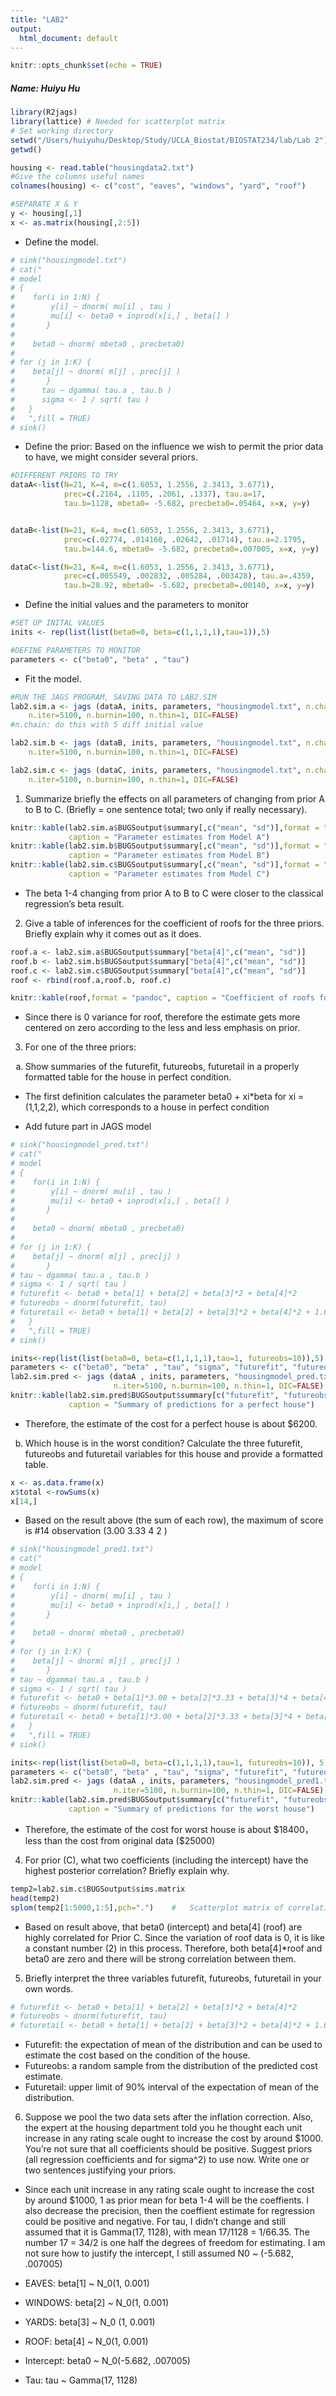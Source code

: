 ```yaml
---
title: "LAB2"
output:
  html_document: default
---
```


```r
knitr::opts_chunk$set(echo = TRUE)
```
##### Name: Huiyu Hu

```r
library(R2jags)
library(lattice) # Needed for scatterplot matrix
# Set working directory
setwd("/Users/huiyuhu/Desktop/Study/UCLA_Biostat/BIOSTAT234/lab/Lab 2")
getwd()

housing <- read.table("housingdata2.txt")
#Give the columns useful names 
colnames(housing) <- c("cost", "eaves", "windows", "yard", "roof")

#SEPARATE X & Y
y <- housing[,1]
x <- as.matrix(housing[,2:5])
```

* Define the model.

```r
# sink("housingmodel.txt")
# cat("
# model
# {
#    for(i in 1:N) {
# 	     y[i] ~ dnorm( mu[i] , tau )
# 	     mu[i] <- beta0 + inprod(x[i,] , beta[] )
# 		}
# 
# 	 beta0 ~ dnorm( mbeta0 , precbeta0)
# 
# for (j in 1:K) {
# 	 beta[j] ~ dnorm( m[j] , prec[j] )
# 		}
# 	   tau ~ dgamma( tau.a , tau.b )
# 	   sigma <- 1 / sqrt( tau )
# 	}
#   ",fill = TRUE)
# sink()
```

* Define the prior: Based on the influence we wish to permit the prior data to have, we might consider several priors.

```r
#DIFFERENT PRIORS TO TRY
dataA<-list(N=21, K=4, m=c(1.6053, 1.2556, 2.3413, 3.6771), 
            prec=c(.2164, .1105, .2061, .1337), tau.a=17,
            tau.b=1128, mbeta0= -5.682, precbeta0=.05464, x=x, y=y)


dataB<-list(N=21, K=4, m=c(1.6053, 1.2556, 2.3413, 3.6771), 
            prec=c(.02774, .014160, .02642, .01714), tau.a=2.1795,
            tau.b=144.6, mbeta0= -5.682, precbeta0=.007005, x=x, y=y)

dataC<-list(N=21, K=4, m=c(1.6053, 1.2556, 2.3413, 3.6771), 
            prec=c(.005549, .002832, .005284, .003428), tau.a=.4359,
            tau.b=28.92, mbeta0= -5.682, precbeta0=.00140, x=x, y=y)

```

* Define the initial values and the parameters to monitor

```r
#SET UP INITAL VALUES
inits <- rep(list(list(beta0=0, beta=c(1,1,1,1),tau=1)),5)

#DEFINE PARAMETERS TO MONITOR
parameters <- c("beta0", "beta" , "tau")
```

* Fit the model.

```r
#RUN THE JAGS PROGRAM, SAVING DATA TO LAB2.SIM
lab2.sim.a <- jags (dataA, inits, parameters, "housingmodel.txt", n.chains=5, 
	n.iter=5100, n.burnin=100, n.thin=1, DIC=FALSE)
#n.chain: do this with 5 diff initial value

lab2.sim.b <- jags (dataB, inits, parameters, "housingmodel.txt", n.chains=5, 
	n.iter=5100, n.burnin=100, n.thin=1, DIC=FALSE)

lab2.sim.c <- jags (dataC, inits, parameters, "housingmodel.txt", n.chains=5, 
	n.iter=5100, n.burnin=100, n.thin=1, DIC=FALSE)
```


1.	Summarize briefly the effects on all parameters of changing from prior A to B to C. (Briefly = one sentence total; two only if really necessary). 
```r
knitr::kable(lab2.sim.a$BUGSoutput$summary[,c("mean", "sd")],format = "pandoc", digits = 3,
             caption = "Parameter estimates from Model A")
knitr::kable(lab2.sim.b$BUGSoutput$summary[,c("mean", "sd")],format = "pandoc", digits = 3,
             caption = "Parameter estimates from Model B")
knitr::kable(lab2.sim.c$BUGSoutput$summary[,c("mean", "sd")],format = "pandoc", digits = 3,
             caption = "Parameter estimates from Model C")
```

* The beta 1-4 changing from prior A to B to C were closer to the classical regression's beta result. 

2. Give a table of inferences for the coefficient of roofs for the three priors. Briefly explain why it comes out as it does.

```r
roof.a <- lab2.sim.a$BUGSoutput$summary["beta[4]",c("mean", "sd")]
roof.b <- lab2.sim.b$BUGSoutput$summary["beta[4]",c("mean", "sd")]
roof.c <- lab2.sim.c$BUGSoutput$summary["beta[4]",c("mean", "sd")]
roof <- rbind(roof.a,roof.b, roof.c)

knitr::kable(roof,format = "pandoc", caption = "Coefficient of roofs for the three priors")
```

* Since there is 0 variance for roof, therefore the estimate gets more centered on zero according to the less and less emphasis on prior. 

3.	For one of the three priors: 
a.	Show summaries of the futurefit, futureobs, futuretail in a properly formatted table for the house in perfect condition. 

* The first definition calculates the parameter beta0 + xi*beta for xi = (1,1,2,2), which corresponds to a house in perfect condition

* Add future part in JAGS model
```r
# sink("housingmodel_pred.txt")
# cat("
# model
# {
#    for(i in 1:N) {
# 	     y[i] ~ dnorm( mu[i] , tau )
# 	     mu[i] <- beta0 + inprod(x[i,] , beta[] )
# 		}
# 
# 	 beta0 ~ dnorm( mbeta0 , precbeta0)
# 
# for (j in 1:K) {
# 	 beta[j] ~ dnorm( m[j] , prec[j] )
# 		}
# tau ~ dgamma( tau.a , tau.b )
# sigma <- 1 / sqrt( tau )
# futurefit <- beta0 + beta[1] + beta[2] + beta[3]*2 + beta[4]*2
# futureobs ~ dnorm(futurefit, tau)
# futuretail <- beta0 + beta[1] + beta[2] + beta[3]*2 + beta[4]*2 + 1.645*sigma
# 	}
#   ",fill = TRUE)
# sink()
```

```r
inits<-rep(list(list(beta0=0, beta=c(1,1,1,1),tau=1, futureobs=10)),5)
parameters <- c("beta0", "beta" , "tau", "sigma", "futurefit", "futureobs", "futuretail")
lab2.sim.pred <- jags (dataA , inits, parameters, "housingmodel_pred.txt", n.chains=5, 
                       n.iter=5100, n.burnin=100, n.thin=1, DIC=FALSE)
knitr::kable(lab2.sim.pred$BUGSoutput$summary[c("futurefit", "futureobs", "futuretail"),c("mean", "sd")],format = "pandoc", digits = 3,
             caption = "Summary of predictions for a perfect house")
```

* Therefore, the estimate of the cost for a perfect house is about $6200.

b.	Which house is in the worst condition? Calculate the three futurefit, futureobs and futuretail variables for this house and provide a formatted table. 

```r
x <- as.data.frame(x)
x$total <-rowSums(x)
x[14,]
```

* Based on the result above (the sum of each row), the maximum of score is #14 observation (3.00    3.33    4    2 )

```r
# sink("housingmodel_pred1.txt")
# cat("
# model
# {
#    for(i in 1:N) {
# 	     y[i] ~ dnorm( mu[i] , tau )
# 	     mu[i] <- beta0 + inprod(x[i,] , beta[] )
# 		}
# 
# 	 beta0 ~ dnorm( mbeta0 , precbeta0)
# 
# for (j in 1:K) {
# 	 beta[j] ~ dnorm( m[j] , prec[j] )
# 		}
# tau ~ dgamma( tau.a , tau.b )
# sigma <- 1 / sqrt( tau )
# futurefit <- beta0 + beta[1]*3.00 + beta[2]*3.33 + beta[3]*4 + beta[4]*2
# futureobs ~ dnorm(futurefit, tau)
# futuretail <- beta0 + beta[1]*3.00 + beta[2]*3.33 + beta[3]*4 + beta[4]*2 + 1.645*sigma
# 	}
#   ",fill = TRUE)
# sink()
```

```r
inits<-rep(list(list(beta0=0, beta=c(1,1,1,1),tau=1, futureobs=10)), 5)
parameters <- c("beta0", "beta" , "tau", "sigma", "futurefit", "futureobs", "futuretail")
lab2.sim.pred <- jags (dataA , inits, parameters, "housingmodel_pred1.txt", n.chains=5, 
                       n.iter=5100, n.burnin=100, n.thin=1, DIC=FALSE)
knitr::kable(lab2.sim.pred$BUGSoutput$summary[c("futurefit", "futureobs", "futuretail"),c("mean", "sd")],format = "pandoc", digits = 3,
             caption = "Summary of predictions for the worst house")
```

* Therefore, the estimate of the cost for worst house is about $18400，less than the cost from original data ($25000)

4. For prior (C), what two coefficients (including the intercept) have the highest posterior correlation? Briefly explain why.

```r
temp2=lab2.sim.c$BUGSoutput$sims.matrix
head(temp2)
splom(temp2[1:5000,1:5],pch=".")	#	Scatterplot matrix of correlation plots
```

* Based on result above, that beta0 (intercept) and beta[4] (roof) are highly correlated for Prior C. Since the variation of roof data is 0, it is like a constant number (2) in this process. Therefore, both beta[4]*roof and beta0 are zero and there will be strong correlation between them.

5. Briefly interpret the three variables futurefit, futureobs, futuretail in your own words.

```r
# futurefit <- beta0 + beta[1] + beta[2] + beta[3]*2 + beta[4]*2
# futureobs ~ dnorm(futurefit, tau)
# futuretail <- beta0 + beta[1] + beta[2] + beta[3]*2 + beta[4]*2 + 1.645*sigma
```

* Futurefit: the expectation of mean of the distribution and can be used to estimate the cost based on the condition of the house.
* Futureobs: a random sample from the distribution of the predicted cost estimate.
* Futuretail: upper limit of 90% interval of the expectation of mean of the distribution.

6. Suppose we pool the two data sets after the inflation correction. Also, the expert at the housing department told you he thought each unit increase in any rating scale ought to increase the cost by around $1000. You’re not sure that all coefficients should be positive. Suggest priors (all regression coefficients and for sigma^2) to use now. Write one or two sentences justifying your priors.

- Since each unit increase in any rating scale ought to increase the cost by around $1000, 1 as prior mean for beta 1-4 will be the coeffients. I also decrease the precision, then the coeffient estimate for regression could be positive and negative. For tau, I didn't change and still assumed that it is Gamma(17, 1128), with mean 17/1128 = 1/66.35. The number 17 = 34/2 is one half the degrees of freedom for estimating. I am not sure how to justify the intercept, I still assumed N0 ~ (-5.682, .007005)

* EAVES: beta[1] ~ N_0(1, 0.001)
* WINDOWS: beta[2] ~ N_0(1, 0.001)
* YARDS: beta[3] ~ N_0 (1, 0.001)
* ROOF: beta[4] ~ N_0(1, 0.001)
* Intercept: beta0 ~ N_0(-5.682, .007005)
* Tau: tau ~ Gamma(17, 1128)













